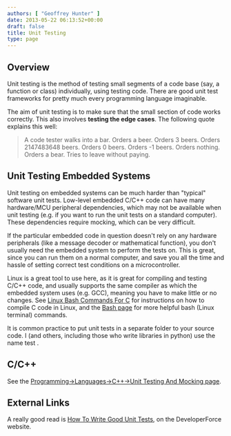 ```yaml
---
authors: [ "Geoffrey Hunter" ]
date: 2013-05-22 06:13:52+00:00
draft: false
title: Unit Testing
type: page
---
```



## Overview

Unit testing is the method of testing small segments of a code base (say, a function or class) individually, using testing code. There are good unit test frameworks for pretty much every programming language imaginable.

The aim of unit testing is to make sure that the small section of code works correctly. This also involves **testing the edge cases**. The following quote explains this well:

<blockquote>
    A code tester walks into a bar.  
    Orders a beer.  
    Orders 3 beers.  
    Orders 2147483648 beers.  
    Orders 0 beers.  
    Orders -1 beers.  
    Orders nothing.  
    Orders a bear.  
    Tries to leave without paying.
</blockquote>

## Unit Testing Embedded Systems

Unit testing on embedded systems can be much harder than "typical" software unit tests. Low-level embedded C/C++ code can have many hardware/MCU peripheral dependencies, which may not be available when unit testing (e.g. if you want to run the unit tests on a standard computer). These dependencies require mocking, which can be very difficult.

If the particular embedded code in question doesn't rely on any hardware peripherals (like a message decoder or mathematical function), you don't usually need the embedded system to perform the tests on. This is great, since you can run them on a normal computer, and save you all the time and hassle of setting correct test conditions on a microcontroller.

Linux is a great tool to use here, as it is great for compiling and testing C/C++ code, and usually supports the same compiler as which the embedded system uses (e.g. GCC), meaning you have to make little or no changes. See [Linux Bash Commands For C](/programming/languages/c/linux-bash-commands-for-c) for instructions on how to compile C code in Linux, and the [Bash page](/programming/languages/bash/) for more helpful bash (Linux terminal) commands.

It is common practice to put unit tests in a separate folder to your source code. I (and others, including those who write libraries in python) use the name test .

## C/C++

See the [Programming->Languages->C++->Unit Testing And Mocking page](/programming/languages/c-plus-plus/unit-testing-and-mocking).

## External Links

A really good read is [How To Write Good Unit Tests](http://wiki.developerforce.com/page/How_to_Write_Good_Unit_Tests), on the DeveloperForce website.
